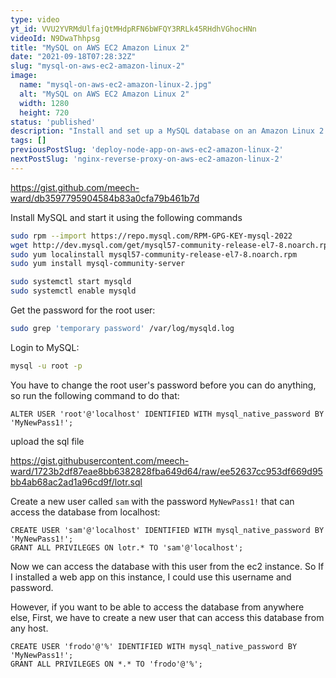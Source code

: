 ```yaml
---
type: video
yt_id: VVU2YVRMdUlfajQtMHdpRFN6bWFQY3RRLk45RHdhVGhocHNn
videoId: N9DwaThhpsg
title: "MySQL on AWS EC2 Amazon Linux 2"
date: "2021-09-18T07:28:32Z"
slug: "mysql-on-aws-ec2-amazon-linux-2"
image: 
  name: "mysql-on-aws-ec2-amazon-linux-2.jpg"
  alt: "MySQL on AWS EC2 Amazon Linux 2"
  width: 1280
  height: 720
status: 'published'
description: "Install and set up a MySQL database on an Amazon Linux 2 ec2 instance."
tags: []
previousPostSlug: 'deploy-node-app-on-aws-ec2-amazon-linux-2'
nextPostSlug: 'nginx-reverse-proxy-on-aws-ec2-amazon-linux-2'
---
```


https://gist.github.com/meech-ward/db3597795904584b83a0cfa79b461b7d


Install MySQL and start it using the following commands


```sh
sudo rpm --import https://repo.mysql.com/RPM-GPG-KEY-mysql-2022
wget http://dev.mysql.com/get/mysql57-community-release-el7-8.noarch.rpm
sudo yum localinstall mysql57-community-release-el7-8.noarch.rpm
sudo yum install mysql-community-server

sudo systemctl start mysqld 
sudo systemctl enable mysqld 
```


Get the password for the root user:


```sh
sudo grep 'temporary password' /var/log/mysqld.log
```


Login to MySQL:


```sh
mysql -u root -p
```


You have to change the root user's password before you can do anything, so run the following command to do that:


```mysql
ALTER USER 'root'@'localhost' IDENTIFIED WITH mysql_native_password BY 'MyNewPass1!';
```


upload the sql file


https://gist.githubusercontent.com/meech-ward/1723b2df87eae8bb6382828fba649d64/raw/ee52637cc953df669d95bb4ab68ac2ad1a96cd9f/lotr.sql


Create a new user called `sam` with the password `MyNewPass1!` that can access the database from localhost:


```mysql
CREATE USER 'sam'@'localhost' IDENTIFIED WITH mysql_native_password BY 'MyNewPass1!';
GRANT ALL PRIVILEGES ON lotr.* TO 'sam'@'localhost';
```


Now we can access the database with this user from the ec2 instance. So If I installed a web app on this instance, I could use this username and password.


However, if you want to be able to access the database from anywhere else, First, we have to create a new user that can access this database from any host.


```mysql
CREATE USER 'frodo'@'%' IDENTIFIED WITH mysql_native_password BY 'MyNewPass1!';
GRANT ALL PRIVILEGES ON *.* TO 'frodo'@'%';
```
